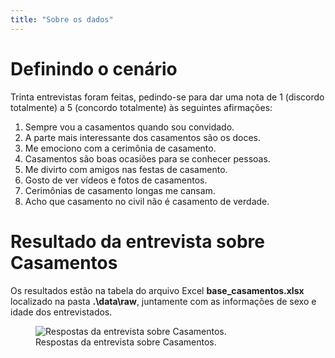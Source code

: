```yaml
---
title: "Sobre os dados"
---
```


# Definindo o cenário

Trinta entrevistas foram feitas, pedindo-se para dar uma nota de 1 (discordo totalmente) a 5 (concordo totalmente) às seguintes afirmações:

1. Sempre vou a casamentos quando sou convidado.
2. A parte mais interessante dos casamentos são os doces.
3. Me emociono com a cerimônia de casamento.
4. Casamentos são boas ocasiões para se conhecer pessoas.
5. Me divirto com amigos nas festas de casamento.
6. Gosto de ver vídeos e fotos de casamentos.
7. Cerimônias de casamento longas me cansam.
8. Acho que casamento no civil não é casamento de verdade.

# Resultado da entrevista sobre Casamentos

Os resultados estão na tabela do arquivo Excel **base_casamentos.xlsx** localizado na pasta **.\\data\\raw**, juntamente com as informações de sexo e idade dos entrevistados.

![Respostas da entrevista sobre Casamentos.](https://raw.githubusercontent.com/ldaniel/Matrix-Methods-Cluster-Analysis/master/images/casamento_entrevista_respostas.png)